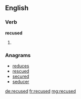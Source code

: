 ==English==

===Verb===
'''recused'''

# {{past of|[[recuse]]}}

===Anagrams===
* [[reduces#English|reduces]]
* [[rescued#English|rescued]]
* [[secured#English|secured]]
* [[seducer#English|seducer]]

[[de:recused]]
[[fr:recused]]
[[mg:recused]]